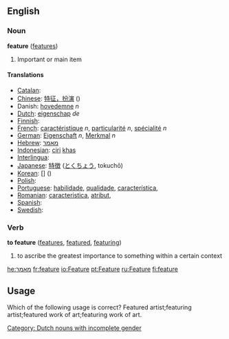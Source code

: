 ==English==

===Noun===
'''feature'''  ([[features]])
#Important or main item

====Translations====

*[[Catalan]]: [[]] '' ''
*[[Chinese]]: [[特征，扮演]] ()
* Danish: [[hovedemne]] ''n''
*[[Dutch]]: [[eigenschap]] ''de'' [[Category: Dutch nouns with incomplete gender]]
*[[Finnish]]: [[]]
*[[French]]: [[caractéristique]] ''n'', [[particularité]] ''n'', [[spécialité]] ''n''
*[[German]]: [[Eigenschaft]] ''n'', [[Merkmal]] ''n''
*[[Hebrew]]: [[מאמר]] '' ''
*[[Indonesian]]: [[ciri]] [[khas]]
*[[Interlingua]]: [[]]
*[[Japanese]]: [[特徴]] ([[とくちょう]], tokuchō)
*[[Korean]]: [[]] [] ()
*[[Polish]]: [[]]
*[[Portuguese]]: [[habilidade]], [[qualidade]], [[característica]],  '' ''
*[[Romanian]]: [[caracteristica]], [[atribut]],  '' ''
*[[Spanish]]: [[]] '' ''
*[[Swedish]]: [[]] '' ''

===Verb===
'''to feature'''  ([[features]], [[featured]], [[featuring]])
#to ascribe the greatest importance to something within a certain context

[[he:מאמר]]
[[fr:feature]]
[[io:Feature]]
[[pt:Feature]]
[[ru:Feature]]
[[fi:feature]]


== Usage ==

Which of the following usage is correct?
Featured artist;featuring artist;featured work of art;featuring work of art.